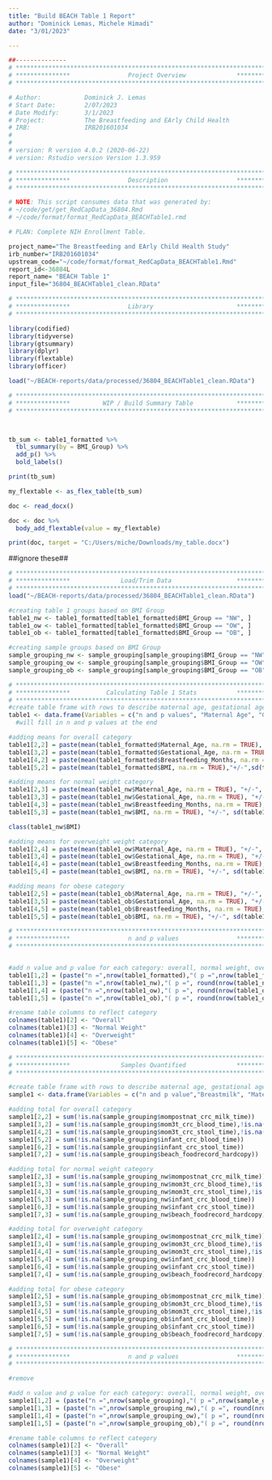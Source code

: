```yaml
---
title: "Build BEACH Table 1 Report"
author: "Dominick Lemas, Michele Himadi"
date: "3/01/2023"

---
```


```r
##-------------- 
# **************************************************************************** #
# ***************                Project Overview              *************** #
# **************************************************************************** #

# Author:            Dominick J. Lemas
# Start Date:        2/07/2023 
# Date Modify:       3/1/2023
# Project:           The Breastfeeding and EArly Child Health
# IRB:               IRB201601034
#                   
#
# version: R version 4.0.2 (2020-06-22)
# version: Rstudio version Version 1.3.959 

# **************************************************************************** #
# ***************                Description                   *************** #
# **************************************************************************** #

# NOTE: This script consumes data that was generated by:
# ~/code/get/get_RedCapData_36804.Rmd
# ~/code/format/format_RedCapData_BEACHTable1.rmd

# PLAN: Complete NIH Enrollment Table.

project_name="The Breastfeeding and EArly Child Health Study"
irb_number="IRB201601034"
upstream_code="~/code/format/format_RedCapData_BEACHTable1.Rmd"
report_id<-36804L
report_name= "BEACH Table 1"
input_file="36804_BEACHTable1_clean.RData"

```


```r

# **************************************************************************** #
# ***************                Library                       *************** #
# **************************************************************************** #

library(codified)
library(tidyverse)
library(gtsummary)
library(dplyr)
library(flextable)
library(officer)

load("~/BEACH-reports/data/processed/36804_BEACHTable1_clean.RData")

```

```r

# **************************************************************************** #
# ***************         WIP / Build Summary Table            *************** #
# **************************************************************************** #



tb_sum <- table1_formatted %>%
  tbl_summary(by = BMI_Group) %>%
  add_p() %>%
  bold_labels()

print(tb_sum)

my_flextable <- as_flex_table(tb_sum)

doc <- read_docx()

doc <- doc %>%
  body_add_flextable(value = my_flextable)

print(doc, target = "C:/Users/miche/Downloads/my_table.docx")


```



##ignore these##

```r

# **************************************************************************** #
# ***************              Load/Trim Data                  *************** #
# **************************************************************************** #
load("~/BEACH-reports/data/processed/36804_BEACHTable1_clean.RData")

#creating table 1 groups based on BMI Group
table1_nw <- table1_formatted[table1_formatted$BMI_Group == "NW", ]
table1_ow <- table1_formatted[table1_formatted$BMI_Group == "OW", ]
table1_ob <- table1_formatted[table1_formatted$BMI_Group == "OB", ]

#creating sample groups based on BMI Group
sample_grouping_nw <- sample_grouping[sample_grouping$BMI_Group == "NW", ]
sample_grouping_ow <- sample_grouping[sample_grouping$BMI_Group == "OW", ]
sample_grouping_ob <- sample_grouping[sample_grouping$BMI_Group == "OB", ]

```


```r

# **************************************************************************** #
# ***************          Calculating Table 1 Stats           *************** #
# **************************************************************************** #
#create table frame with rows to describe maternal age, gestational age, breastfeeding (months)
table1 <- data.frame(Variables = c("n and p values", "Maternal Age", "Gestational Age", "Breastfeeding (months)", "BMI"))
  #will fill in n and p values at the end

#adding means for overall category
table1[2,2] = paste(mean(table1_formatted$Maternal_Age, na.rm = TRUE), "+/-", sd(table1_formatted$Maternal_Age, na.rm = TRUE))
table1[3,2] = paste(mean(table1_formatted$Gestational_Age, na.rm = TRUE), "+/-", sd(table1_formatted$Gestational_Age, na.rm = TRUE))
table1[4,2] = paste(mean(table1_formatted$Breastfeeding_Months, na.rm = TRUE), "+/-", sd(table1_formatted$Breastfeeding_Months, na.rm = TRUE))
table1[5,2] = paste(mean(table1_formatted$BMI, na.rm = TRUE),"+/-",sd(table1_formatted$BMI))

#adding means for normal weight category
table1[2,3] = paste(mean(table1_nw$Maternal_Age, na.rm = TRUE), "+/-", sd(table1_nw$Maternal_Age, na.rm = TRUE))
table1[3,3] = paste(mean(table1_nw$Gestational_Age, na.rm = TRUE), "+/-", sd(table1_nw$Gestational_Age, na.rm = TRUE))
table1[4,3] = paste(mean(table1_nw$Breastfeeding_Months, na.rm = TRUE), "+/-", sd(table1_nw$Breastfeeding_Months, na.rm = TRUE))
table1[5,3] = paste(mean(table1_nw$BMI, na.rm = TRUE), "+/-", sd(table1_nw$BMI))

class(table1_nw$BMI)

#adding means for overweight weight category
table1[2,4] = paste(mean(table1_ow$Maternal_Age, na.rm = TRUE), "+/-", sd(table1_ow$Maternal_Age, na.rm = TRUE))
table1[3,4] = paste(mean(table1_ow$Gestational_Age, na.rm = TRUE), "+/-", sd(table1_ow$Gestational_Age, na.rm = TRUE))
table1[4,4] = paste(mean(table1_ow$Breastfeeding_Months, na.rm = TRUE), "+/-", sd(table1_ow$Breastfeeding_Months, na.rm = TRUE))
table1[5,4] = paste(mean(table1_ow$BMI, na.rm = TRUE), "+/-", sd(table1_ow$BMI, na.rm = TRUE))

#adding means for obese category
table1[2,5] = paste(mean(table1_ob$Maternal_Age, na.rm = TRUE), "+/-", sd(table1_ob$Maternal_Age, na.rm = TRUE))
table1[3,5] = paste(mean(table1_ob$Gestational_Age, na.rm = TRUE), "+/-", sd(table1_ob$Gestational_Age, na.rm = TRUE))
table1[4,5] = paste(mean(table1_ob$Breastfeeding_Months, na.rm = TRUE), "+/-", sd(table1_ob$Breastfeeding_Months, na.rm = TRUE))
table1[5,5] = paste(mean(table1_ob$BMI, na.rm = TRUE), "+/-", sd(table1_ob$BMI))


```


```r

# **************************************************************************** #
# ***************                n and p values                *************** #
# **************************************************************************** #


#add n value and p value for each category: overall, normal weight, overweight, obese
table1[1,2] = (paste("n =",nrow(table1_formatted),"( p =",nrow(table1_formatted)/nrow(table1_formatted)," )"))
table1[1,3] = (paste("n =",nrow(table1_nw),"( p =", round(nrow(table1_nw)/nrow(table1_formatted), digits = 2)," )"))
table1[1,4] = (paste("n =",nrow(table1_ow),"( p =", round(nrow(table1_ow)/nrow(table1_formatted), digits = 2)," )"))
table1[1,5] = (paste("n =",nrow(table1_ob),"( p =", round(nrow(table1_ob)/nrow(table1_formatted), digits = 2)," )"))

#rename table columns to reflect category
colnames(table1)[2] <- "Overall"
colnames(table1)[3] <- "Normal Weight"
colnames(table1)[4] <- "Overweight"
colnames(table1)[5] <- "Obese"

```

```r

# **************************************************************************** #
# ***************              Samples Quantified              *************** #
# **************************************************************************** #

#create table frame with rows to describe maternal age, gestational age, breastfeeding (months)
sample1 <- data.frame(Variables = c("n and p value","Breastmilk", "Maternal Blood", "Maternal Stool", "Infant Blood", "Infant Stool", "Diet Records"))

#adding total for overall category
sample1[2,2] = sum(!is.na(sample_grouping$mompostnat_crc_milk_time))
sample1[3,2] = sum(!is.na(sample_grouping$mom3t_crc_blood_time),!is.na(sample_grouping$mompostnat_crc_blood_time))
sample1[4,2] = sum(!is.na(sample_grouping$mom3t_crc_stool_time),!is.na(sample_grouping$mompostnat_crc_stool_time))
sample1[5,2] = sum(!is.na(sample_grouping$infant_crc_blood_time))
sample1[6,2] = sum(!is.na(sample_grouping$infant_crc_stool_time))
sample1[7,2] = sum(!is.na(sample_grouping$beach_foodrecord_hardcopy))

#adding total for normal weight category
sample1[2,3] = sum(!is.na(sample_grouping_nw$mompostnat_crc_milk_time))
sample1[3,3] = sum(!is.na(sample_grouping_nw$mom3t_crc_blood_time),!is.na(sample_grouping_nw$mompostnat_crc_blood_time))
sample1[4,3] = sum(!is.na(sample_grouping_nw$mom3t_crc_stool_time),!is.na(sample_grouping_nw$mompostnat_crc_stool_time))
sample1[5,3] = sum(!is.na(sample_grouping_nw$infant_crc_blood_time))
sample1[6,3] = sum(!is.na(sample_grouping_nw$infant_crc_stool_time))
sample1[7,3] = sum(!is.na(sample_grouping_nw$beach_foodrecord_hardcopy))

#adding total for overweight category
sample1[2,4] = sum(!is.na(sample_grouping_ow$mompostnat_crc_milk_time))
sample1[3,4] = sum(!is.na(sample_grouping_ow$mom3t_crc_blood_time),!is.na(sample_grouping_ow$mompostnat_crc_blood_time))
sample1[4,4] = sum(!is.na(sample_grouping_ow$mom3t_crc_stool_time),!is.na(sample_grouping_ow$mompostnat_crc_stool_time))
sample1[5,4] = sum(!is.na(sample_grouping_ow$infant_crc_blood_time))
sample1[6,4] = sum(!is.na(sample_grouping_ow$infant_crc_stool_time))
sample1[7,4] = sum(!is.na(sample_grouping_ow$beach_foodrecord_hardcopy))

#adding total for obese category
sample1[2,5] = sum(!is.na(sample_grouping_ob$mompostnat_crc_milk_time))
sample1[3,5] = sum(!is.na(sample_grouping_ob$mom3t_crc_blood_time),!is.na(sample_grouping_ob$mompostnat_crc_blood_time))
sample1[4,5] = sum(!is.na(sample_grouping_ob$mom3t_crc_stool_time),!is.na(sample_grouping_ob$mompostnat_crc_stool_time))
sample1[5,5] = sum(!is.na(sample_grouping_ob$infant_crc_blood_time))
sample1[6,5] = sum(!is.na(sample_grouping_ob$infant_crc_stool_time))
sample1[7,5] = sum(!is.na(sample_grouping_ob$beach_foodrecord_hardcopy))

```

```r

# **************************************************************************** #
# ***************                n and p values                *************** #
# **************************************************************************** #

#remove 

#add n value and p value for each category: overall, normal weight, overweight, obese
sample1[1,2] = (paste("n =",nrow(sample_grouping),"( p =",nrow(sample_grouping)/nrow(sample_grouping)," )"))
sample1[1,3] = (paste("n =",nrow(sample_grouping_nw),"( p =", round(nrow(sample_grouping_nw)/nrow(sample_grouping), digits = 2)," )"))
sample1[1,4] = (paste("n =",nrow(sample_grouping_ow),"( p =", round(nrow(sample_grouping_ow)/nrow(sample_grouping), digits = 2)," )"))
sample1[1,5] = (paste("n =",nrow(sample_grouping_ob),"( p =", round(nrow(sample_grouping_ob)/nrow(sample_grouping), digits = 2)," )"))

#rename table columns to reflect category
colnames(sample1)[2] <- "Overall"
colnames(sample1)[3] <- "Normal Weight"
colnames(sample1)[4] <- "Overweight"
colnames(sample1)[5] <- "Obese"

```


